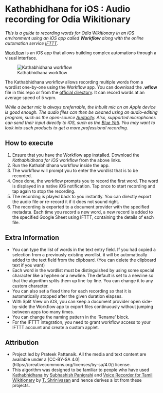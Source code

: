 Kathabhidhana for iOS : Audio recording for Odia Wikitionary
===================================
<i>This is a guide to recording words for Odia Wikitionary in an iOS environment using an iOS app called <b>Workflow</b> along with the online automation service [IFTTT](https://ifttt.com/).</i>

[Workflow](https://workflow.is) is an iOS app that allows building complex automations through a visual interface.

![Kathabhidhana workflow](https://github.com/pattaprateek/Kathabhidhana/blob/master/Kathabhidhana%20for%20iOS/IMG_9475.JPG)

The Kathabhidhana workflow allows recording multiple words from a wordlist one-by-one using the Workflow app. You can download the <b>.wflow</b> file in this repo or from the [official directory](https://workflow.is/workflows/acb7f3c267754b2ca84839d68fb52eef). It can record words at an average speed of 5 wpm.

<i>While a better mic is always preferrable, the inbuilt mic on an Apple device is good enough. The audio files can then be cleaned using an audio-editing program, such as the open-source [Audacity](http://www.audacityteam.org/). Also, supported microphones can send their input directly to iOS, such as the [Blue Yeti](http://www.bluemic.com/products/yeti/). You may want to look into such products to get a more professional recording.</i>

 
How to execute
-----
1. Ensure that you have the Workflow app installed. Download the <i>Kathabhidhana for iOS</i> workflow from the above links.
2. Run the Kathabhidhana workflow inside the app.
3. The workflow will prompt you to enter the wordlist that is to be recorded. 
4. Once done, the workflow prompts you to record the first word. The word is displayed in a native iOS notification. Tap once to start recording and tap again to stop the recording. 
5. The recording is played back to you instantly. You can directly export the audio file or re-record it if it does not sound right. 
6. The recording is exported to a document provider with the specified metadata. Each time you record a new word, a new record is added to the specified Google Sheet using IFTTT, containing the details of each file.

Extra Information
-----
- You can type the list of words in the text entry field. If you had copied a selection from a previously existing wordlist, it will be automatically added to the text field from the clipboard. (You can delete the clipboard text if you want)
- Each word in the wordlist must be distinguished by using some special character like a hyphen or a newline. The default is set to a newline so that the algorithm splits them up line-by-line. You can change it to any custom character.
- You can also set a fixed time for each recording so that it is automatically stopped after the given duration elapses.
- With Split View on iOS, you can keep a document provider open side-by-side the Workflow app to export files continuously without jumping between apps too many times.
- You can change the naming pattern in the 'Rename' block.
- For the IFTTT integration, you need to grant workflow access to your IFTTT account and create a custom applet.

Attribution
-----
* Project led by Prateek Pattanaik. All the media and text content are available under a [CC-BY-SA 4.0] (https://creativecommons.org/licenses/by-sa/4.0/) license.
* This algorithm was designed to be familiar to people who have used [Kathabhidhana](https://github.com/OdiaWikimedia/Kathabhidhana) by [Subhashish Panigrahi](https://github.com/psubhashish) and [Voice Recorder for Tamil Wikitionary](https://github.com/tshrinivasan/voice-recorder-for-tawictionary) by [T. Shrinivasan](https://github.com/tshrinivasan) and hence derives a lot from these projects.
